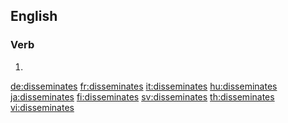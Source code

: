 {{also|disséminâtes}}
==English==

===Verb===
{{head|en|verb form}}

# {{en-third-person singular of|disseminate}}

[[de:disseminates]]
[[fr:disseminates]]
[[it:disseminates]]
[[hu:disseminates]]
[[ja:disseminates]]
[[fi:disseminates]]
[[sv:disseminates]]
[[th:disseminates]]
[[vi:disseminates]]